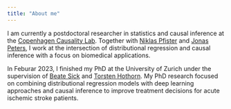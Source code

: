 ```yaml
---
title: "About me"
---
```


I am currently a postdoctoral researcher in statistics and causal inference at
the [Copenhagen Causality Lab](https://cocala.github.io/). Together with [Niklas
Pfister](https://niklaspfister.github.io) and [Jonas 
Peters](http://web.math.ku.dk/~peters/), I work at the intersection of 
distributional regression and causal inference with a focus on biomedical
applications. 

In Feburar 2023, I finished my PhD at the University of Zurich under the 
supervision of [Beate 
Sick](https://www.ebpi.uzh.ch/en/aboutus/departments/biostatistics/teambiostats/sick.html)
and [Torsten Hothorn](http://user.math.uzh.ch/hothorn/). My PhD research focused 
on combining distributional regression models with deep learning approaches and 
causal inference to improve treatment decisions for acute ischemic stroke 
patients.
